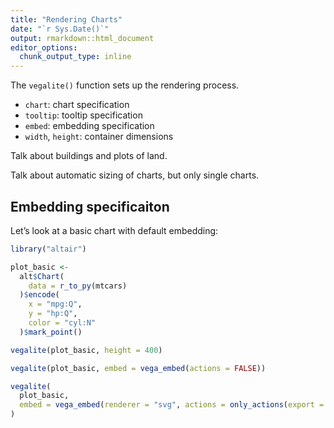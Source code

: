 ```yaml
---
title: "Rendering Charts"
date: "`r Sys.Date()`"
output: rmarkdown::html_document
editor_options:
  chunk_output_type: inline
---
```


The `vegalite()` function sets up the rendering process.

- `chart`: chart specification
- `tooltip`: tooltip specification
- `embed`: embedding specification
- `width`, `height`: container dimensions

Talk about buildings and plots of land.

Talk about automatic sizing of charts, but only single charts.

## Embedding specificaiton

Let's look at a basic chart with default embedding:

```r
library("altair")

plot_basic <-
  alt$Chart(
    data = r_to_py(mtcars) 
  )$encode(
    x = "mpg:Q",
    y = "hp:Q",
    color = "cyl:N"
  )$mark_point()

vegalite(plot_basic, height = 400)
```

```r
vegalite(plot_basic, embed = vega_embed(actions = FALSE))
```

```r
vegalite(
  plot_basic, 
  embed = vega_embed(renderer = "svg", actions = only_actions(export = TRUE))
)
```
